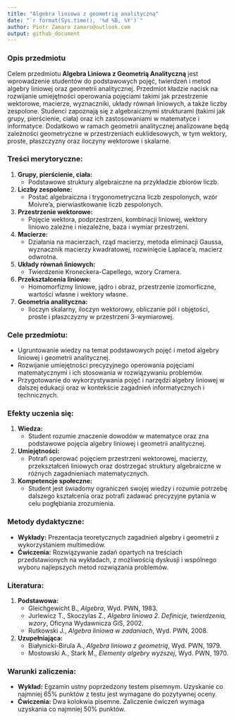 ---
title: "Algebra liniowa z geometrią analityczną"
date: "`r format(Sys.time(), '%d %B, %Y')`"
author: Piotr Zamaro zamaro@outlook.com
output: github_document
---


### Opis przedmiotu

Celem przedmiotu **Algebra Liniowa z Geometrią Analityczną** jest wprowadzenie studentów do podstawowych pojęć, twierdzeń i metod algebry liniowej oraz geometrii analitycznej. Przedmiot kładzie nacisk na rozwijanie umiejętności operowania pojęciami takimi jak przestrzenie wektorowe, macierze, wyznaczniki, układy równań liniowych, a także liczby zespolone. Studenci zapoznają się z algebraicznymi strukturami (takimi jak grupy, pierścienie, ciała) oraz ich zastosowaniami w matematyce i informatyce. Dodatkowo w ramach geometrii analitycznej analizowane będą zależności geometryczne w przestrzeniach euklidesowych, w tym wektory, proste, płaszczyzny oraz iloczyny wektorowe i skalarne.

### Treści merytoryczne:

1. **Grupy, pierścienie, ciała:**
   - Podstawowe struktury algebraiczne na przykładzie zbiorów liczb.
   
2. **Liczby zespolone:**
   - Postać algebraiczna i trygonometryczna liczb zespolonych, wzór Moivre’a, pierwiastkowanie liczb zespolonych.
   
3. **Przestrzenie wektorowe:**
   - Pojęcie wektora, podprzestrzeni, kombinacji liniowej, wektory liniowo zależne i niezależne, baza i wymiar przestrzeni.
   
4. **Macierze:**
   - Działania na macierzach, rząd macierzy, metoda eliminacji Gaussa, wyznacznik macierzy kwadratowej, rozwinięcie Laplace'a, macierz odwrotna.
   
5. **Układy równań liniowych:**
   - Twierdzenie Kroneckera-Capellego, wzory Cramera.
   
6. **Przekształcenia liniowe:**
   - Homomorfizmy liniowe, jądro i obraz, przestrzenie izomorficzne, wartości własne i wektory własne.
   
7. **Geometria analityczna:**
   - Iloczyn skalarny, iloczyn wektorowy, obliczanie pól i objętości, proste i płaszczyzny w przestrzeni 3-wymiarowej.

### Cele przedmiotu:
- Ugruntowanie wiedzy na temat podstawowych pojęć i metod algebry liniowej i geometrii analitycznej.
- Rozwijanie umiejętności precyzyjnego operowania pojęciami matematycznymi i ich stosowania w rozwiązywaniu problemów.
- Przygotowanie do wykorzystywania pojęć i narzędzi algebry liniowej w dalszej edukacji oraz w kontekście zagadnień informatycznych i technicznych.

### Efekty uczenia się:

1. **Wiedza:**
   - Student rozumie znaczenie dowodów w matematyce oraz zna podstawowe pojęcia algebry liniowej i geometrii analitycznej.
   
2. **Umiejętności:**
   - Potrafi operować pojęciem przestrzeni wektorowej, macierzy, przekształceń liniowych oraz dostrzegać struktury algebraiczne w różnych zagadnieniach matematycznych.
   
3. **Kompetencje społeczne:**
   - Student jest świadomy ograniczeń swojej wiedzy i rozumie potrzebę dalszego kształcenia oraz potrafi zadawać precyzyjne pytania w celu pogłębiania zrozumienia.

### Metody dydaktyczne:
- **Wykłady:** Prezentacja teoretycznych zagadnień algebry i geometrii z wykorzystaniem multimediów.
- **Ćwiczenia:** Rozwiązywanie zadań opartych na treściach przedstawionych na wykładach, z możliwością dyskusji i wspólnego wyboru najlepszych metod rozwiązania problemów.

### Literatura:

1. **Podstawowa:**
   - Gleichgewicht B., *Algebra*, Wyd. PWN, 1983.
   - Jurlewicz T., Skoczylas Z., *Algebra liniowa 2. Definicje, twierdzenia, wzory*, Oficyna Wydawnicza GiS, 2002.
   - Rutkowski J., *Algebra liniowa w zadaniach*, Wyd. PWN, 2008.

2. **Uzupełniająca:**
   - Białynicki-Birula A., *Algebra liniowa z geometrią*, Wyd. PWN, 1979.
   - Mostowski A., Stark M., *Elementy algebry wyższej*, Wyd. PWN, 1970.

### Warunki zaliczenia:
- **Wykład:** Egzamin ustny poprzedzony testem pisemnym. Uzyskanie co najmniej 65% punktów z testu jest wymagane do pozytywnej oceny.
- **Ćwiczenia:** Dwa kolokwia pisemne. Zaliczenie ćwiczeń wymaga uzyskania co najmniej 50% punktów.
